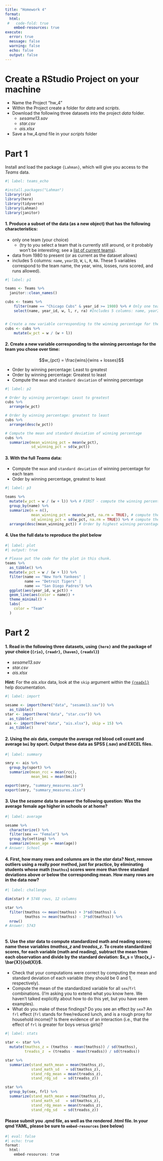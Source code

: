 ```yaml
---
title: "Homework 4"
format:
  html:
 #   code-fold: true
    embed-resources: true
execute: 
  error: true
  message: false
  warning: false
  echo: false
  output: false
---
```


# Create a RStudio Project on your machine

-   Name the Project "hw_4"
-   Within the Project create a folder for *data* and *scripts*.
-   Download the following three datasets into the project *data* folder.
    -   *sesame13.sav*
    -   *star.csv*
    -   *ais.xlsx*
-   Save a hw_4.qmd file in your *scripts* folder

# Part 1

Install and load the package `{Lahman}`, which will give you access to the *Teams* data.

```r
#| label: teams_echo

#install.packages("Lahman")
library(rio)
library(here)
library(tidyverse)
library(Lahman)
library(janitor)
```

#### 1. Produce a subset of the data (as a new object) that has the following characteristics:

- only one team (your choice)
    + (try to you select a team that is currently still around, or it probably won't be interesting; see a [list of current teams](http://www.espn.com/mlb/teams)).
- data from 1980 to present (or as current as the dataset allows)
- includes 5 columns: `name`, `yearID`, `W`, `L`, `R`, `RA`. These 5 variables correspond to the team name, the year, wins, losses, runs scored, and runs allowed).

```r
#| label: p1

teams <- Teams %>% 
  janitor::clean_names()

cubs <- teams %>% 
    filter(name == "Chicago Cubs" & year_id >= 1980) %>% # Only one team (your choice) & data from 1980 to present
    select(name, year_id, w, l, r, ra) #Includes 5 columns: name, yearID, W, L, R, RA


# Create a new variable corresponding to the winning percentage for the team you chose over time
cubs <- cubs %>% 
    mutate(w_pct = w / (w + l))
```

#### 2. Create a new variable corresponding to the winning percentage for the team you chose over time:

$$w_{pct} = \frac{wins}{wins + losses}$$

* Order by winning percentage: Least to greatest 
* Order by winning percentage: Greatest to least 
* Compute the `mean` and `standard deviation` of winning percentage

```r
#| label: p2

# Order by winning percentage: Least to greatest
cubs %>% 
  arrange(w_pct)

# Order by winning percentage: greatest to least
cubs %>% 
  arrange(desc(w_pct))

# Compute the mean and standard deviation of winning percentage
cubs %>% 
  summarize(mean_winning_pct = mean(w_pct),
            sd_winning_pct = sd(w_pct))
```

#### 3. With the full *Teams* data:

-   Compute the `mean` and `standard deviation` of winning percentage for each team
-   Order by winning percentage, greatest to least

```r
#| label: p3

teams %>% 
  mutate(w_pct = w / (w + l)) %>% # FIRST - compute the winning percentage
  group_by(name) %>% 
  summarize(n = n(),
            mean_winning_pct = mean(w_pct, na.rm = TRUE), # compute the average winning percentage for each team
            sd_winning_pct = sd(w_pct, na.rm = TRUE)) %>% # compute the standard deviation of winning percentage for each team
  arrange(desc(mean_winning_pct)) # Order by highest winning percentage
```

#### 4. Use the full data to reproduce the plot below

```r
#| label: plot
#| output: true

# Please put the code for the plot in this chunk.
teams %>% 
  as_tibble() %>% 
  mutate(w_pct = w / (w + l)) %>% 
  filter(name == "New York Yankees" |
         name == "Detroit Tigers" |
         name == "San Diego Padres") %>% 
  ggplot(aes(year_id, w_pct)) + 
  geom_line(aes(color = name)) +
  theme_minimal() +
  labs(
    color = "Team"
  )

```

# Part 2

#### 1. Read in the following three datasets, using `{here}` and the package of your choice (`{rio}`, `{readr}`, `{haven}`, `{readxl}`)

-   *sesame13.sav*
-   *star.csv*
-   *ais.xlsx*

**Hint**: For the *ais.xlsx* data, look at the `skip` argument within the [`{readxl}`](https://readxl.tidyverse.org/reference/read_excel.html) help documentation.

```r
#| label: import

sesame <- import(here("data", "sesame13.sav")) %>% 
  as_tibble()
star <- import(here("data", "star.csv")) %>% 
  as_tibble()
ais <- import(here("data", "ais.xlsx"), skip = 15) %>% 
  as_tibble()
```

#### 2. Using the *ais* data, compute the average red blood cell count and average `bmi` by sport. Output these data as SPSS (.sav) and EXCEL files.

```r
#| label: summary

smry <- ais %>% 
  group_by(sport) %>% 
  summarize(mean_rcc = mean(rcc),
            mean_bmi = mean(bmi))

export(smry, "summary_measures.sav")
export(smry, "summary_measures.xlsx")

```

#### 3. Use the *sesame* data to answer the following question: Was the average female age higher in schools or at home?

```r
#| label: average

sesame %>% 
  characterize() %>% 
  filter(sex == "Female") %>% 
  group_by(setting) %>% 
  summarize(mean_age = mean(age))
# Answer: School

```

#### 4. First, how many rows and columns are in the *star* data? Next, remove outliers using a really poor method, just for practice, by eliminating students whose math (`tmathss`) scores were more than three standard deviations **above *or* below** the corresponding mean. How many rows are in the data now?

```r
#| label: challenge

dim(star) # 5748 rows, 12 columns

star %>% 
  filter(tmathss <= mean(tmathss) + 3*sd(tmathss) &
         tmathss >= mean(tmathss) - 3*sd(tmathss)) %>% 
  nrow()
# Answer: 5743  
  
```

#### 5. Use the *star* data to compute standardized math and reading scores; name these variables *tmathss_z* and *treadss_z*. To create standardized scores, for each variable (math and reading), subtract the mean from each observation and divide by the standard deviation: $x_s = \frac{x_i - \bar{X}}{sd(X)}$.

-   Check that your computations were correct by computing the mean and standard deviation of each variable (they should be 0 and 1, respectively).
-   Compute the mean of the standardized variable for all `sex`/`frl` combinations. (I'm asking you to extend what you know here. We haven't talked explicitly about how to do this yet, but you have seen examples).
-   What do you make of these findings? Do you see an effect by `sex`? An `frl` effect (`frl` stands for free/reduced lunch, and is a rough proxy for household income)? Is there evidence of an interaction (i.e., that the effect of `frl` is greater for boys versus girls)?

```r
#| label: stats

star <- star %>% 
  mutate(tmathss_z = (tmathss - mean(tmathss)) / sd(tmathss),
         treadss_z  = (treadss - mean(treadss)) / sd(treadss))

star %>% 
  summarize(stand_math_mean = mean(tmathss_z),
            stand_math_sd   = sd(tmathss_z),
            stand_rdg_mean = mean(treadss_z),
            stand_rdg_sd   = sd(treadss_z))

star %>% 
  group_by(sex, frl) %>% 
  summarize(stand_math_mean = mean(tmathss_z),
            stand_math_sd   = sd(tmathss_z),
            stand_rdg_mean = mean(treadss_z),
            stand_rdg_sd   = sd(treadss_z))


```

#### Please submit you .qmd file, as well as the rendered .html file. In your qmd YAML, please be sure to `embed-resources` (see below)
```r
#| eval: false
#| echo: true
format:
  html:
    embed-resources: true
```

